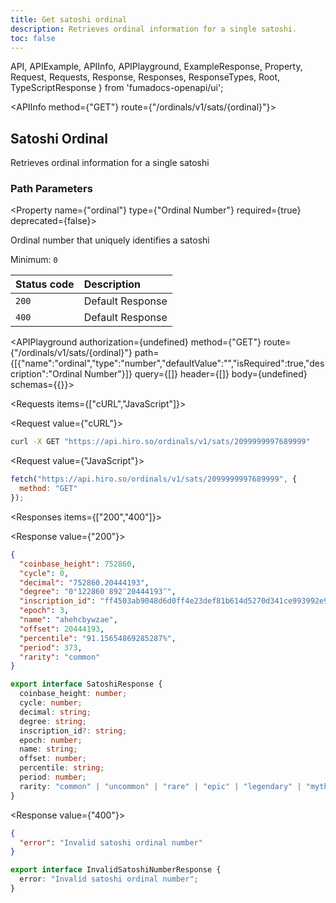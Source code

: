 ```yaml
---
title: Get satoshi ordinal
description: Retrieves ordinal information for a single satoshi.
toc: false
---
```


  API,
  APIExample,
  APIInfo,
  APIPlayground,
  ExampleResponse,
  Property,
  Request,
  Requests,
  Response,
  Responses,
  ResponseTypes,
  Root,
  TypeScriptResponse
} from 'fumadocs-openapi/ui';

<Root baseUrl="https://api.hiro.so">

<API>

<APIInfo method={"GET"} route={"/ordinals/v1/sats/{ordinal}"}>

## Satoshi Ordinal

Retrieves ordinal information for a single satoshi

### Path Parameters

<Property name={"ordinal"} type={"Ordinal Number"} required={true} deprecated={false}>

Ordinal number that uniquely identifies a satoshi

<span>Minimum: `0`</span>

</Property>

| Status code | Description |
| :------ | :------ |
| `200` | Default Response |
| `400` | Default Response |

<APIPlayground authorization={undefined} method={"GET"} route={"/ordinals/v1/sats/{ordinal}"} path={[{"name":"ordinal","type":"number","defaultValue":"","isRequired":true,"description":"Ordinal Number"}]} query={[]} header={[]} body={undefined} schemas={{}}>

</APIPlayground>

</APIInfo>

<APIExample>

<Requests items={["cURL","JavaScript"]}>

<Request value={"cURL"}>

```bash
curl -X GET "https://api.hiro.so/ordinals/v1/sats/2099999997689999"
```

</Request>

<Request value={"JavaScript"}>

```js
fetch("https://api.hiro.so/ordinals/v1/sats/2099999997689999", {
  method: "GET"
});
```

</Request>

</Requests>

<Responses items={["200","400"]}>

<Response value={"200"}>

<ResponseTypes>

<ExampleResponse>

```json
{
  "coinbase_height": 752860,
  "cycle": 0,
  "decimal": "752860.20444193",
  "degree": "0°122860′892″20444193‴",
  "inscription_id": "ff4503ab9048d6d0ff4e23def81b614d5270d341ce993992e93902ceb0d4ed79i0",
  "epoch": 3,
  "name": "ahehcbywzae",
  "offset": 20444193,
  "percentile": "91.15654869285287%",
  "period": 373,
  "rarity": "common"
}
```

</ExampleResponse>

<TypeScriptResponse>

```ts
export interface SatoshiResponse {
  coinbase_height: number;
  cycle: number;
  decimal: string;
  degree: string;
  inscription_id?: string;
  epoch: number;
  name: string;
  offset: number;
  percentile: string;
  period: number;
  rarity: "common" | "uncommon" | "rare" | "epic" | "legendary" | "mythic";
}
```

</TypeScriptResponse>

</ResponseTypes>

</Response>

<Response value={"400"}>

<ResponseTypes>

<ExampleResponse>

```json
{
  "error": "Invalid satoshi ordinal number"
}
```

</ExampleResponse>

<TypeScriptResponse>

```ts
export interface InvalidSatoshiNumberResponse {
  error: "Invalid satoshi ordinal number";
}
```

</TypeScriptResponse>

</ResponseTypes>

</Response>

</Responses>

</APIExample>

</API>

</Root>
